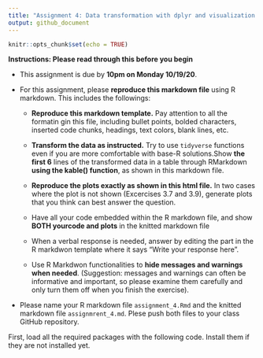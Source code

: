 ```yaml
---
title: "Assignment 4: Data transformation with dplyr and visualization with ggplot "
output: github_document
---
```


```r
knitr::opts_chunk$set(echo = TRUE)
```

**Instructions: Please read through this before you begin**

* This assignment is due by **10pm on Monday 10/19/20**.

* For this assignment, please **reproduce this markdown file** using R markdown. This includes the followings:

  + **Reproduce this markdown template.** Pay attention to all the formatin gin this file, including bullet points,       bolded characters, inserted code chunks, headings, text colors, blank lines, etc.

  + **Transform the data as instructed.** Try to use `tidyverse` functions even if you are more comfortable with         base-R solutions.Show **the first 6** lines of the transformed data in a table through RMarkdown **using the         kable() function**, as shown in this markdown file.
  
  + **Reproduce the plots exactly as shown in this html file.** In two cases where the plot is not shown (Excercises     3.7 and 3.9), generate plots that you think can best answer the question.
  + Have all your code embedded within the R markdown file, and show **BOTH yourcode and plots** in the knitted           markdown file
  
  + When a verbal response is needed, answer by editing the part in the R markdwon template where it says "Write your    response here".
  
  + Use R Markdwon functionalities to **hide messages and warnings when needed**. (Suggestion: messages and warnings    can often be informative and important, so please examine them carefully and only turn them off when you finish     the exercise).
  
* Please name your R markdown file `assignment_4.Rmd` and the knitted markdown file `assignmrent_4.md`. Plese push     both files to your class GitHub repository.
  
First, load all the required packages with the following code. Install them if they are not installed yet.
  

  
  
  
  
  
  
  
  
  
  
  
  